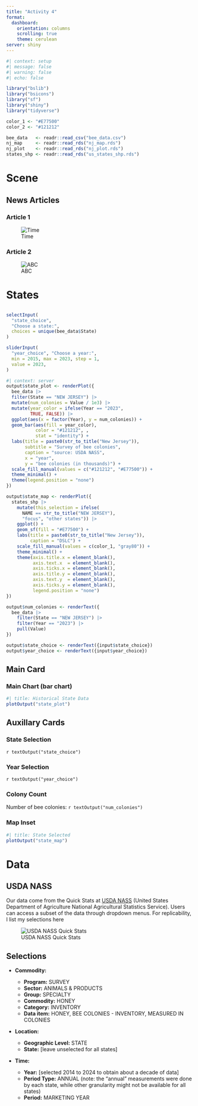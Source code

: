 ```yaml
---
title: "Activity 4"
format: 
  dashboard:
    orientation: columns
    scrolling: true
    theme: cerulean
server: shiny
---
```


```r
#| context: setup
#| message: false
#| warning: false
#| echo: false

library("bslib")
library("bsicons")
library("sf")
library("shiny")
library("tidyverse")

color_1 <- "#E77500"
color_2 <- "#121212"

bee_data   <- readr::read_csv("bee_data.csv")
nj_map     <- readr::read_rds("nj_map.rds")
nj_plot    <- readr::read_rds("nj_plot.rds")
states_shp <- readr::read_rds("us_states_shp.rds")
```

# Scene

## News Articles

### Article 1

![Time](images/bee_news_1.png)

### Article 2

![ABC](images/bee_news_2.png)

# States

## {.sidebar}

```r
selectInput(
  "state_choice",
  "Choose a state:",
  choices = unique(bee_data$State)
)
```

```r
sliderInput(
  "year_choice", "Choose a year:",
  min = 2015, max = 2023, step = 1,
  value = 2023,
)
```

```r
#| context: server
output$state_plot <- renderPlot({
  bee_data |> 
  filter(State == "NEW JERSEY") |>
  mutate(num_colonies = Value / 1e3) |>
  mutate(year_color = ifelse(Year == "2023",
         TRUE, FALSE)) |>
  ggplot(aes(x = factor(Year), y = num_colonies)) +
  geom_bar(aes(fill = year_color),
           color = "#121212", ,
           stat = "identity") +
  labs(title = paste0(str_to_title("New Jersey")),
       subtitle = "Survey of bee colonies",
       caption = "source: USDA NASS",
       x = "year",
       y = "bee colonies (in thousands)") +
  scale_fill_manual(values = c("#121212", "#E77500")) +
  theme_minimal() +
  theme(legend.position = "none")
})

output$state_map <- renderPlot({
  states_shp |>
    mutate(this_selection = ifelse(
      NAME == str_to_title("NEW JERSEY"),
      "focus", "other states")) |>
    ggplot() +
    geom_sf(fill = "#E77500") +
    labs(title = paste0(str_to_title("New Jersey")),
         caption = "DSLC") +
    scale_fill_manual(values = c(color_1, "gray80")) +
    theme_minimal() +
    theme(axis.title.x = element_blank(),
          axis.text.x  = element_blank(),
          axis.ticks.x = element_blank(),
          axis.title.y = element_blank(),
          axis.text.y  = element_blank(),
          axis.ticks.y = element_blank(),
          legend.position = "none")
})

output$num_colonies <- renderText({
  bee_data |>
    filter(State == "NEW JERSEY") |>
    filter(Year == "2023") |>
    pull(Value)
})

output$state_choice <- renderText({input$state_choice})
output$year_choice <- renderText({input$year_choice})
```


## Main Card

### Main Chart (bar chart)

```r
#| title: Historical State Data
plotOutput("state_plot")
```


## Auxillary Cards

### State Selection

::: {.valuebox icon="award-fill" color="#E77500"}
`r textOutput("state_choice")`
:::

### Year Selection

::: {.valuebox icon="calendar-fill" color="#E77500"}
`r textOutput("year_choice")`
:::

### Colony Count

::: {.valuebox icon="bug" color="#E77500"}
Number of bee colonies:
`r textOutput("num_colonies")`
:::

### Map Inset

```r
#| title: State Selected
plotOutput("state_map")
```

# Data

## USDA NASS

Our data come from the Quick Stats at [USDA NASS](https://www.nass.usda.gov/) (United States Department of Agriculture National Agricultural Statistics Service).  Users can access a subset of the data through dropdown menus.  For replicability, I list my selections here

![USDA NASS Quick Stats](images/bee_search_criteria.png)

## Selections

* **Commodity:**

    * **Program:** SURVEY
    * **Sector:** ANIMALS & PRODUCTS
    * **Group:** SPECIALTY
    * **Commodity:** HONEY
    * **Category:** INVENTORY
    * **Data item:** HONEY, BEE COLONIES - INVENTORY, MEASURED IN COLONIES
    
* **Location:**

    * **Geographic Level:** STATE
    * **State:** [leave unselected for all states]
    
* **Time:**

    * **Year:** [selected 2014 to 2024 to obtain about a decade of data]
    * **Period Type:** ANNUAL (note: the "annual" measurements were done by each state, while other granularity might not be available for all states)
    * **Period:** MARKETING YEAR
